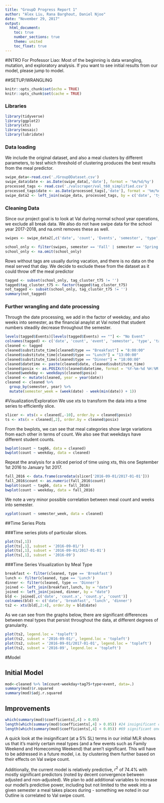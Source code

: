 ```yaml
---
title: "GroupD Progress Report 1"
author: "Alex Liu, Rana Barghout, Daniel Njoo"
date: "November 29, 2017"
output: 
  html_document:
    toc: true
    number_sections: true
    theme: united
    toc_float: true
---
```


#INTRO
For Professor Liao: Most of the beginning is data wrangling, mutation, and exploratory analysis. If you want to see initial results from our model, please jump to model.

##SETUP/WRANGLING
```r
knitr::opts_chunk$set(echo = TRUE)
knitr::opts_chunk$set(cache = TRUE)
```

### Libraries
```r
library(tidyverse)
library(ggplot2)
library(xts)
library(mosaic)
library(lubridate)
```

### Data loading
We include the original dataset, and also a meal clusters by different parameters, to test which threshold of clustering produces the best results from the meal predictor. 
```r
swipe_data<-read.csv('./GroupDDataset.csv')
swipe_data$date <- as.Date(swipe_data[,'date'], format = '%m/%d/%y')
processed_tags <- read.csv('./valscraper/val_t60_simplified.csv')
processed_tags$date <- as.Date(processed_tags[,'date'], format = '%m/%d/%y')
swipe_data2 <- left_join(swipe_data, processed_tags, by = c('date', 'type'))
```

### Cleaning Data
Since our project goal is to look at Val during normal school year operations, we exclude all break data. We also do not have swipe data for the school year 2017-2018, and na.omit removes these as well. 
```r
swipes <- swipe_data2[,c('date', 'count', 'Events', 'semester', 'type', 'tag_cluster_t75', 'tag_cluster_t69', 'tag_cluster_t66')]

school_only <- filter(swipes, semester == 'Fall' | semester == 'Spring')
school_only <- na.omit(school_only)
```

Rows without tags are usually during vacation, and there is no data on the meal served that day. We decide to exclude these from the dataset as it could throw off the meal predictor
```r
tagged <- subset(school_only, tag_cluster_t75 != '')
tagged$tag_cluster_t75 <- factor(tagged$tag_cluster_t75)
not_tagged <- subset(school_only, tag_cluster_t75 != '')
summary(not_tagged)
```

### Further wrangling and date processing
Through the date processing, we add in the factor of weekday, and also weeks into semester, as the financial anaylst at Val noted that student numbers steadily decrease throughout the semester.

```r
levels(tagged$Events)[levels(tagged$Events) == ""] <- "No Event"
colnames(tagged) <- c('date', 'count', 'event', 'semester', 'type', 'tag75', 'tag69', 'tag66')
cleaned <- tagged
cleaned$substitute_time[cleaned$type == "Breakfast"] = "8:00:00"
cleaned$substitute_time[cleaned$type == "Lunch"] = "13:00:00"
cleaned$substitute_time[cleaned$type == "Dinner"] = "18:00:00"
cleaned$datetime <- paste(cleaned$date, cleaned$substitute_time)
cleaned$posix <- as.POSIXct(cleaned$datetime, format = '%Y-%m-%d %H:%M:%S')
cleaned$weekday <- weekdays(cleaned$posix)
cleaned <- mutate(cleaned, year = year(date))
cleaned <- cleaned %>% 
  group_by(semester, year) %>%
  mutate(semester_week = (week(date) - week(min(date)) + 1))
```

#Visualization/Exploration
We use xts to transform the data into a time series to efficiently slice.
```r
slicer <- xts(x = cleaned[,-10], order.by = cleaned$posix)
ts <- xts(x = cleaned[,2], order.by = cleaned$posix)
```

From the bwplots, we can see that meal categories show large variations from each other in terms of count. We also see that weekdays have different student counts. 
```r
bwplot(count ~ tag66, data = cleaned)
bwplot(count ~ weekday, data = cleaned)
```

Repeat the analysis for a sliced period of time using xts, this one September 1st 2016 to January 1st 2017.
```r
fall_2016 <- data.frame(coredata(slicer['2016-09-01/2017-01-01']))
fall_2016$count <- as.numeric(fall_2016$count)
bwplot(count ~ tag66, data = fall_2016)
bwplot(count ~ weekday, data = fall_2016)
```

We note a very minor possible correlation between meal count and weeks into semester.
```r
xyplot(count ~ semester_week, data = cleaned)
```

##Time Series Plots

###Time series plots of particular slices. 
```r
plot(ts[,1])
plot(ts[,1], subset = '2016-09-01/')
plot(ts[,1], subset = '2016-09-01/2017-01-01')
plot(ts[,1], subset = '2016-09')
```

###Time Series Visualization by Meal Type
```r
breakfast <- filter(cleaned, type == 'Breakfast')
lunch <- filter(cleaned, type == 'Lunch')
dinner <- filter(cleaned, type == 'Dinner')
joined <- left_join(breakfast,lunch, by = "date")
joined <- left_join(joined, dinner, by = "date")
bld <- joined[,c('date', 'count.x', 'count.y', 'count')]
colnames(bld) <- c('date', 'breakfast', 'lunch', 'dinner')
ts2 <- xts(bld[,2:4], order.by = bld$date)
```

As we can see from the graphs below, there are significant differences between meal types that persist throughout the data, at different degrees of granularity.
```r
plot(ts2, legend.loc = 'topleft')
plot(ts2, subset = '2016-09-01/', legend.loc = 'topleft')
plot(ts2, subset = '2016-09-01/2017-01-01', legend.loc = 'topleft')
plot(ts2, subset = '2016-09', legend.loc = 'topleft')
```

#Model

## Initial Model
```r
mod<-cleaned %>% lm(count~weekday+tag75+type+event, data=.)
summary(mod)$r.squared
summary(mod)$adj.r.squared
```

## Improvements
```r
which(summary(mod)$coefficients[,4] > 0.05)
length(which(summary(mod)$coefficients[,4] > 0.05)) #24 insignificant coefficients
length(which(summary(mod)$coefficients[,4] < 0.05)) #69 significant ones, including all non-meal types
```

A quick look at the insignificant (at a 5% SL) terms in our initial MLR shows us that it's mainly certain meal types (and a few events such as Family Weekend and Homecoming Weekend) that aren't significant. This will have to be addressed in a future model, i.e. by clustering them further based on their effects on Val swipe count.

Additionally, the current model is relatively predictive, $r^2$ of 74.4% with mostly significant predictors (noted by decent convergence between adjusted and non-adjusted). We plan to add additional variables to increase our model's predictive power, including but not limited to the week into a given semester a meal takes places during - something we noted in our Outline is correlated to Val swipe count.
